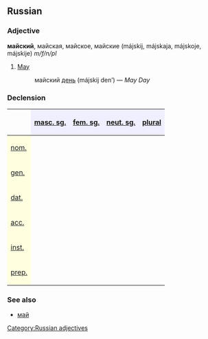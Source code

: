 ==Russian==
[[Category:Russian adjectives]]
===Adjective===
'''майский''', майская, майское, майские (májskij, májskaja, májskoje, májskije) ''m/f/n/pl''

#[[May]]
#: майский [[день]] (májskij den’) — ''May Day''

===Declension===
{| border="1" cellpadding="4" cellspacing="0"
!
! style="background-color: #EFEFFF" align="center"|[[masculine|masc. sg.]]
! style="background-color: #EFEFFF" align="center"|[[feminine|fem. sg.]]
! style="background-color: #EFEFFF" align="center"|[[neuter|neut. sg.]]
! style="background-color: #EFEFFF" align="center"|[[plural]]
|-
! style="background-color: #FFFFE0" align="left"|[[nominative case|nom.]]
| align="center"|{{RUchar|ма́йский}}
| align="center"|{{RUchar|ма́йская}}
| align="center"|{{RUchar|ма́йское}}
| align="center"|{{RUchar|ма́йские}}
|-
! style="background-color: #FFFFE0" align="left"|[[genitive case|gen.]]
| align="center"|{{RUchar|ма́йского}}
| align="center"|{{RUchar|ма́йской}}
| align="center"|{{RUchar|ма́йского}}
| align="center"|{{RUchar|ма́йских}}
|-
! style="background-color: #FFFFE0" align="left"|[[dative case|dat.]]
| align="center"|{{RUchar|ма́йскому}}
| align="center"|{{RUchar|ма́йской}}
| align="center"|{{RUchar|ма́йскому}}
| align="center"|{{RUchar|ма́йским}}
|-
! style="background-color: #FFFFE0" align="left"|[[accusative case|acc.]]
| align="center"|{{RUchar|ма́йский,</br>ма́йского}}
| align="center"|{{RUchar|ма́йскую}}
| align="center"|{{RUchar|ма́йское}}
| align="center"|{{RUchar|ма́йские,</br>ма́йских}}
|-
! style="background-color: #FFFFE0" align="left"|[[instrumental case|inst.]]
| align="center"|{{RUchar|ма́йским}}
| align="center"|{{RUchar|ма́йской,</br>ма́йскою}}
| align="center"|{{RUchar|ма́йским}}
| align="center"|{{RUchar|ма́йскими}}
|-
! style="background-color: #FFFFE0" align="left"|[[prepositional case|prep.]]
| align="center"|{{RUchar|о ма́йском}}
| align="center"|{{RUchar|о ма́йской}}
| align="center"|{{RUchar|о ма́йском}}
| align="center"|{{RUchar|о ма́йских}}
|}

===See also===
*[[май]]